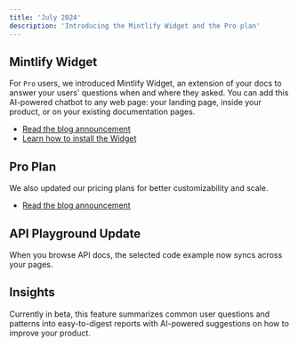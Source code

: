 ```yaml
---
title: 'July 2024'
description: 'Introducing the Mintlify Widget and the Pro plan'
---
```


## Mintlify Widget

For `Pro` users, we introduced Mintlify Widget, an extension of your docs to answer your users' questions when and where they asked. You can add this AI-powered chatbot to any web page: your landing page, inside your product, or on your existing documentation pages. 

- [Read the blog announcement](https://mintlify.com/blog/widget)
- [Learn how to install the Widget](/advanced/widget/chat#getting-started)

## Pro Plan

We also updated our pricing plans for better customizability and scale.

- [Read the blog announcement](https://mintlify.com/blog/pro-plan)

## API Playground Update

When you browse API docs, the selected code example now syncs across your pages.

## Insights

Currently in beta, this feature summarizes common user questions and patterns into easy-to-digest reports with AI-powered suggestions on how to improve your product.